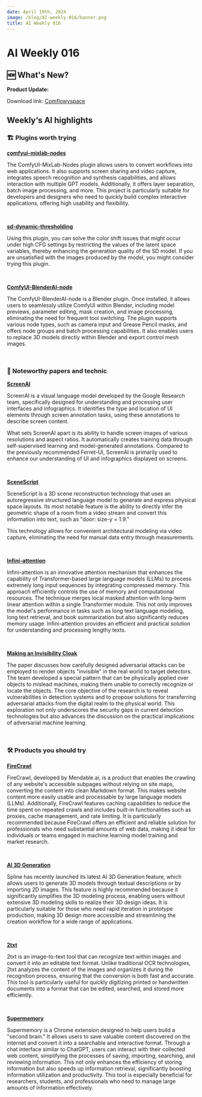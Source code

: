 ```yaml
---
date: April 19th, 2024
image: /blog/AI-weekly-016/banner.png
title: AI Weekly 016
---
```



# AI Weekly 016

## 🆕 What's New?
**Product Update:**


Download link: [Comflowyspace](https://github.com/6174/comflowyspace/releases)

## Weekly‘s AI highlights

### 🏗️ Plugins worth trying

[**comfyui-mixlab-nodes**](https://github.com/shadowcz007/comfyui-mixlab-nodes)

The ComfyUI-MixLab-Nodes plugin allows users to convert workflows into web applications. It also supports screen sharing and video capture, integrates speech recognition and synthesis capabilities, and allows interaction with multiple GPT models. Additionally, it offers layer separation, batch image processing, and more. This project is particularly suitable for developers and designers who need to quickly build complex interactive applications, offering high usability and flexibility.

<br/>
<PhotoProvider>
  <PhotoView src="/blog/AI-weekly-016/001.png">
    <img src="/blog/AI-weekly-016/001.png" alt="" className="rounded-lg"/>
  </PhotoView>
</PhotoProvider>

[**sd-dynamic-thresholding**](https://github.com/mcmonkeyprojects/sd-dynamic-thresholding)

Using this plugin, you can solve the color shift issues that might occur under high CFG settings by restricting the values of the latent space variables, thereby enhancing the generation quality of the SD model. If you are unsatisfied with the images produced by the model, you might consider trying this plugin.

<br/>
<PhotoProvider>
  <PhotoView src="/blog/AI-weekly-016/002.png">
    <img src="/blog/AI-weekly-016/002.png" alt="" className="rounded-lg"/>
  </PhotoView>
</PhotoProvider>

[**ComfyUI-BlenderAI-node**](https://github.com/AIGODLIKE/ComfyUI-BlenderAI-node)

The ComfyUI-BlenderAI-node is a Blender plugin. Once installed, it allows users to seamlessly utilize ComfyUI within Blender, including model previews, parameter editing, mask creation, and image processing, eliminating the need for frequent tool switching. The plugin supports various node types, such as camera input and Grease Pencil masks, and offers node groups and batch processing capabilities. It also enables users to replace 3D models directly within Blender and export control mesh images.

<br/>
<PhotoProvider>
  <PhotoView src="/blog/AI-weekly-016/003.png">
    <img src="/blog/AI-weekly-016/003.png" alt="" className="rounded-lg"/>
  </PhotoView>
</PhotoProvider>

### 📄 Noteworthy papers and technic

[**ScreenAl**](https://arxiv.org/abs/2402.04615)

ScreenAI is a visual language model developed by the Google Research team, specifically designed for understanding and processing user interfaces and infographics. It identifies the type and location of UI elements through screen annotation tasks, using these annotations to describe screen content. 

What sets ScreenAI apart is its ability to handle screen images of various resolutions and aspect ratios. It automatically creates training data through self-supervised learning and model-generated annotations. Compared to the previously recommended Ferret-UI, ScreenAI is primarily used to enhance our understanding of UI and infographics displayed on screens.

<br/>
<PhotoProvider>
  <PhotoView src="/blog/AI-weekly-016/004.png">
    <img src="/blog/AI-weekly-016/004.png" alt="" className="rounded-lg"/>
  </PhotoView>
</PhotoProvider>

[**SceneScript**](https://arxiv.org/abs/2403.13064)

SceneScript is a 3D scene reconstruction technology that uses an autoregressive structured language model to generate and express physical space layouts. Its most notable feature is the ability to directly infer the geometric shape of a room from a video stream and convert this information into text, such as "door: size-y = 1.9."

This technology allows for convenient architectural modeling via video capture, eliminating the need for manual data entry through measurements.

<br/>
<PhotoProvider>
  <PhotoView src="/blog/AI-weekly-016/005.png">
    <img src="/blog/AI-weekly-016/005.png" alt="" className="rounded-lg"/>
  </PhotoView>
</PhotoProvider>

[**Infini-attention**](https://arxiv.org/abs/2404.07143)

Infini-attention is an innovative attention mechanism that enhances the capability of Transformer-based large language models (LLMs) to process extremely long input sequences by integrating compressed memory. This approach efficiently controls the use of memory and computational resources. The technique merges local masked attention with long-term linear attention within a single Transformer module. This not only improves the model's performance in tasks such as long text language modeling, long text retrieval, and book summarization but also significantly reduces memory usage. Infini-attention provides an efficient and practical solution for understanding and processing lengthy texts.

<br/>
<PhotoProvider>
  <PhotoView src="/blog/AI-weekly-016/006.png">
    <img src="/blog/AI-weekly-016/006.png" alt="" className="rounded-lg"/>
  </PhotoView>
</PhotoProvider>

[**Making an Invisibility Cloak**](https://arxiv.org/abs/1910.14667)

The paper discusses how carefully designed adversarial attacks can be employed to render objects "invisible" in the real world to target detectors. The team developed a special pattern that can be physically applied over objects to mislead machines, making them unable to correctly recognize or locate the objects. The core objective of the research is to reveal vulnerabilities in detection systems and to propose solutions for transferring adversarial attacks from the digital realm to the physical world. This exploration not only underscores the security gaps in current detection technologies but also advances the discussion on the practical implications of adversarial machine learning.

<br/>
<PhotoProvider>
  <PhotoView src="/blog/AI-weekly-016/007.png">
    <img src="/blog/AI-weekly-016/007.png" alt="" className="rounded-lg"/>
  </PhotoView>
</PhotoProvider>

### 🛠️ Products you should try

[**FireCrawl**](https://www.firecrawl.dev/)

FireCrawl, developed by Mendable.ai, is a product that enables the crawling of any website's accessible subpages without relying on site maps, converting the content into clean Markdown format. This makes website content more easily usable and processable by large language models (LLMs). Additionally, FireCrawl features caching capabilities to reduce the time spent on repeated crawls and includes built-in functionalities such as proxies, cache management, and rate limiting. It is particularly recommended because FireCrawl offers an efficient and reliable solution for professionals who need substantial amounts of web data, making it ideal for individuals or teams engaged in machine learning model training and market research.

<br/>
<PhotoProvider>
  <PhotoView src="/blog/AI-weekly-016/008.png">
    <img src="/blog/AI-weekly-016/008.png" alt="" className="rounded-lg"/>
  </PhotoView>
</PhotoProvider>

[**AI 3D Generation**](https://spline.design/ai-generate)

Spline has recently launched its latest AI 3D Generation feature, which allows users to generate 3D models through textual descriptions or by importing 2D images. This feature is highly recommended because it significantly simplifies the 3D modeling process, enabling users without extensive 3D modeling skills to realize their 3D design ideas. It is particularly suitable for those who need rapid iteration in prototype production, making 3D design more accessible and streamlining the creation workflow for a wide range of applications.

<br/>
<PhotoProvider>
  <PhotoView src="/blog/AI-weekly-016/009.png">
    <img src="/blog/AI-weekly-016/009.png" alt="" className="rounded-lg"/>
  </PhotoView>
</PhotoProvider>

[**2txt**](https://2txt.vercel.app/?ref=top.aibase.com)

2txt is an image-to-text tool that can recognize text within images and convert it into an editable text format. Unlike traditional OCR technologies, 2txt analyzes the content of the images and organizes it during the recognition process, ensuring that the conversion is both fast and accurate. This tool is particularly useful for quickly digitizing printed or handwritten documents into a format that can be edited, searched, and stored more efficiently.

<br/>
<PhotoProvider>
  <PhotoView src="/blog/AI-weekly-016/010.png">
    <img src="/blog/AI-weekly-016/010.png" alt="" className="rounded-lg"/>
  </PhotoView>
</PhotoProvider>

[**Supermemory**](https://github.com/Dhravya/supermemory)

Supermemory is a Chrome extension designed to help users build a "second brain." It allows users to save valuable content discovered on the internet and convert it into a searchable and interactive format. Through a chat interface similar to ChatGPT, users can interact with their collected web content, simplifying the processes of saving, importing, searching, and reviewing information. This not only enhances the efficiency of storing information but also speeds up information retrieval, significantly boosting information utilization and productivity. This tool is especially beneficial for researchers, students, and professionals who need to manage large amounts of information effectively.

<br/>
<PhotoProvider>
  <PhotoView src="/blog/AI-weekly-016/011.png">
    <img src="/blog/AI-weekly-016/011.png" alt="" className="rounded-lg"/>
  </PhotoView>
</PhotoProvider>

<Subscribe />







































